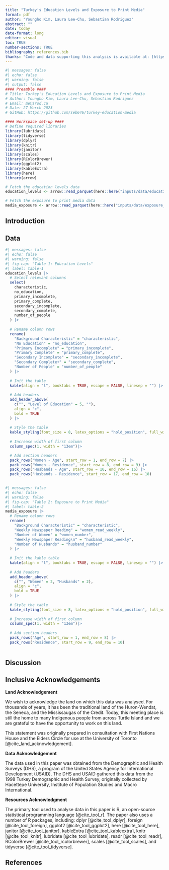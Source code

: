 ```yaml
---
title: "Turkey's Education Levels and Exposure to Print Media"
format: pdf
author: "Youngho Kim, Laura Lee-Chu, Sebastian Rodriguez"
abstract: "" 
date: today
date-format: long
editor: visual
toc: TRUE
number-sections: TRUE
bibliography: references.bib
thanks: "Code and data supporting this analysis is available at: [https://github.com/seb646/turkey-education-media](https://github.com/seb646/turkey-education-media)"
---
```


```r
#| messages: false
#| echo: false
#| warning: false
#| output: false
#### Preamble ####
# Title: Turkey's Education Levels and Exposure to Print Media
# Author: Youngho Kim, Laura Lee-Chu, Sebastian Rodriguez
# Email: me@srod.ca
# Date: 27 March 2023
# GitHub: https://github.com/seb646/turkey-education-media

#### Workspace set-up ####
# Define required libraries 
library(lubridate)
library(tidyverse)
library(dplyr)
library(knitr)
library(janitor)
library(scales)
library(RColorBrewer)
library(ggplot2)
library(kableExtra)
library(here)
library(arrow)

# Fetch the education levels data
education_levels <- arrow::read_parquet(here::here("inputs/data/education_levels.parquet"), show_col_types = FALSE)

# Fetch the exposure to print media data
media_exposure <- arrow::read_parquet(here::here("inputs/data/exposure_to_print_media.parquet"), show_col_types = FALSE)
```

## Introduction

## Data

```r
#| messages: false
#| echo: false
#| warning: false
#| fig-cap: "Table 1: Education Levels"
#| label: table-1
education_levels |>
  # Select relevant columns
  select(
    characteristic, 
    no_education, 
    primary_incomplete, 
    primary_complete,
    secondary_incomplete,
    secondary_complete,
    number_of_people
  ) |>
  
  # Rename column rows
  rename(
    "Background Characteristic" = "characteristic", 
    "No Education" = "no_education", 
    "Primary Incomplete" = "primary_incomplete", 
    "Primary Complete" = "primary_complete", 
    "Secondary Incomplete" = "secondary_incomplete",
    "Secondary Complete+" = "secondary_complete",
    "Number of People" = "number_of_people"
  ) |>
  
  # Init the table
  kable(align = "l", booktabs = TRUE, escape = FALSE, linesep = "") |>
  
  # Add headers
  add_header_above(
    c("", "Level of Education" = 5, ""),
    align = "c",
    bold = TRUE
  ) |>
  
  # Style the table 
  kable_styling(font_size = 8, latex_options = "hold_position", full_width = TRUE) |>
  
  # Increase width of first column
  column_spec(1, width = "13em")|>

  # Add section headers
  pack_rows("Women - Age", start_row = 1, end_row = 7) |>
  pack_rows("Women - Residence", start_row = 8, end_row = 9) |>
  pack_rows("Husbands - Age", start_row = 10, end_row = 16) |>
  pack_rows("Husbands - Residence", start_row = 17, end_row = 18)
  
```

```r
#| messages: false
#| echo: false
#| warning: false
#| fig-cap: "Table 2: Exposure to Print Media"
#| label: table-2
media_exposure |>
  # Rename column rows
  rename(
    "Background Characteristic" = "characteristic", 
    "Weekly Newspaper Reading" = "women_read_weekly", 
    "Number of Women" = "women_number", 
    "Weekly Newspaper Reading\n" = "husband_read_weekly", 
    "Number of Husbands" = "husband_number"
  ) |>
  
  # Init the kable table
  kable(align = "l", booktabs = TRUE, escape = FALSE, linesep = "") |>
  
  # Add headers
  add_header_above(
    c("", "Women" = 2, "Husbands" = 2),
    align = "c",
    bold = TRUE
  ) |>
  
  # Style the table 
  kable_styling(font_size = 8, latex_options = "hold_position", full_width = TRUE) |>
  
  # Increase width of first column
  column_spec(1, width = "13em")|>
  
  # Add section headers
  pack_rows("Age", start_row = 1, end_row = 8) |>
  pack_rows("Residence", start_row = 9, end_row = 10)
  
```

## Discussion

## Inclusive Acknowledgements

**Land Acknowledgement**

We wish to acknowledge the land on which this data was analysed. For thousands of years, it has been the traditional land of the Huron-Wendat, the Seneca, and the Mississaugas of the Credit. Today, this meeting place is still the home to many Indigenous people from across Turtle Island and we are grateful to have the opportunity to work on this land.

This statement was originally prepared in consultation with First Nations House and the Elders Circle for use at the University of Toronto [@cite_land_acknowledgement].\

**Data Acknowledgement**

The data used in this paper was obtained from the Demographic and Health Surveys (DHS), a program of the United States Agency for International Development (USAID). The DHS and USAID gathered this data from the 1998 Turkey Demographic and Health Survey, originally collected by Hacettepe University, Institute of Population Studies and Macro International.

**Resources Acknowledgment**

The primary tool used to analyse data in this paper is R, an open-source statistical programming language [@cite_tool_r]. The paper also uses a number of R packages, including: dplyr [@cite_tool_dplyr], foreign [@cite_tool_foreign], ggplot2 [@cite_tool_ggplot2], here [@cite_tool_here], janitor [@cite_tool_janitor], kableExtra [@cite_tool_kableextra], knitr [@cite_tool_knitr], lubridate [@cite_tool_lubridate], readr [@cite_tool_readr], RColorBrewer [@cite_tool_rcolorbrewer], scales [@cite_tool_scales], and tidyverse [@cite_tool_tidyverse].

## References

<!-- Comment required to show references as a numbered section -->
